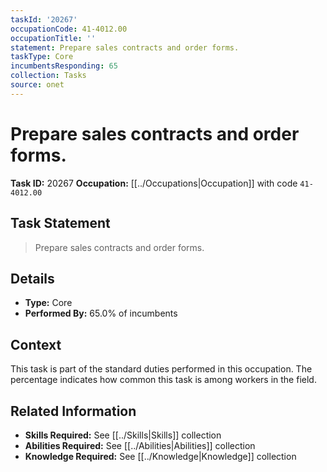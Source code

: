 ```yaml
---
taskId: '20267'
occupationCode: 41-4012.00
occupationTitle: ''
statement: Prepare sales contracts and order forms.
taskType: Core
incumbentsResponding: 65
collection: Tasks
source: onet
---
```

# Prepare sales contracts and order forms.

**Task ID:** 20267
**Occupation:** [[../Occupations|Occupation]] with code `41-4012.00`

## Task Statement

> Prepare sales contracts and order forms.

## Details

- **Type:** Core
- **Performed By:** 65.0% of incumbents

## Context

This task is part of the standard duties performed in this occupation. The percentage indicates how common this task is among workers in the field.

## Related Information

- **Skills Required:** See [[../Skills|Skills]] collection
- **Abilities Required:** See [[../Abilities|Abilities]] collection
- **Knowledge Required:** See [[../Knowledge|Knowledge]] collection
